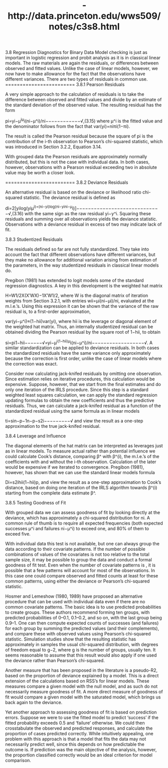%- http://data.princeton.edu/wws509/notes/c3s8.html

3.8 Regression Diagnostics for Binary Data
Model checking is just as important in logistic regression and probit analysis as it is in classical linear models. The raw materials are again the residuals, or differences between observed and fitted values. Unlike the case of linear models, however, we now have to make allowance for the fact that the observations have different variances. There are two types of residuals in common use.
========================
3.8.1 Pearson Residuals

A very simple approach to the calculation of residuals is to take the difference between observed and fitted values and divide by an estimate of the standard deviation of the observed value. The resulting residual has the form

pi=yi−μ^iμ^i(ni−μ^i)/ni−−−−−−−−−−−−√,(3.15)
where μ^i is the fitted value and the denominator follows from the fact that var(yi)=niπi(1−πi).

The result is called the Pearson residual because the square of pi is the contribution of the i-th observation to Pearson’s chi-squared statistic, which was introduced in Section 3.2.2, Equation 3.14.

With grouped data the Pearson residuals are approximately normally distributed, but this is not the case with individual data. In both cases, however, observations with a Pearson residual exceeding two in absolute value may be worth a closer look.

========================
3.8.2 Deviance Residuals

An alternative residual is based on the deviance or likelihood ratio chi-squared statistic. The deviance residual is defined as

di=2[yilog(yiμ^i)+(ni−yi)log(ni−yini−μ^i)]−−−−−−−−−−−−−−−−−−−−−−−−−−−−−√,(3.16)
with the same sign as the raw residual yi−y^i. Squaring these residuals and summing over all observations yields the deviance statistic. Observations with a deviance residual in excess of two may indicate lack of fit.

3.8.3 Studentized Residuals

The residuals defined so far are not fully standardized. They take into account the fact that different observations have different variances, but they make no allowance for additional variation arising from estimation of the parameters, in the way studentized residuals in classical linear models do.

Pregibon (1981) has extended to logit models some of the standard regression diagnostics. A key in this development is the weighted hat matrix

H=W1/2X(X′WX)−1X′W1/2,
where W is the diagonal matrix of iteration weights from Section 3.2.1, with entries wii=μi(ni−μi)/ni, evaluated at the m.l.e.’s. Using this expression it can be shown that the variance of the raw residual is, to a first-order approximation,

var(yi−μ^i)≈(1−hii)var(yi),
where hii is the leverage or diagonal element of the weighted hat matrix. Thus, an internally studentized residual can be obtained dividing the Pearson residual by the square root of 1−hii, to obtain

si=pi1−hii−−−−−−√=yi−μ^i(1−hii)μ^i(ni−μ^i)/ni−−−−−−−−−−−−−−−−−−√.
A similar standardization can be applied to deviance residuals. In both cases the standardized residuals have the same variance only approximately because the correction is first order, unlike the case of linear models where the correction was exact.

Consider now calculating jack-knifed residuals by omitting one observation. Since estimation relies on iterative procedures, this calculation would be expensive. Suppose, however, that we start from the final estimates and do only one iteration of the IRLS procedure. Since this step is a standard weighted least squares calculation, we can apply the standard regression updating formulas to obtain the new coefficients and thus the predictive residuals. Thus, we can calculate a jack-knifed residual as a function of the standardized residual using the same formula as in linear models

ti=sin−p−1n−p−s2i−−−−−−−−−√
and view the result as a one-step approximation to the true jack-knifed residual.

3.8.4 Leverage and Influence

The diagonal elements of the hat matrix can be interpreted as leverages just as in linear models. To measure actual rather than potential influence we could calculate Cook’s distance, comparing β^ with β^(i), the m.l.e.’s of the coefficients with and without the i-th observation. Calculation of the later would be expensive if we iterated to convergence. Pregibon (1981), however, has shown that we can use the standard linear models formula

Di=s2ihii(1−hii)p,
and view the result as a one-step approximation to Cook’s distance, based on doing one iteration of the IRLS algorithm towards β^(i) starting from the complete data estimate β^.

3.8.5 Testing Goodness of Fit

With grouped data we can assess goodness of fit by looking directly at the deviance, which has approximately a chi-squared distribution for  ni. A common rule of thumb is to require all expected frequencies (both expected successes μ^i and failures ni−μ^i) to exceed one, and 80% of them to exceed five.

With individual data this test is not available, but one can always group the data according to their covariate patterns. If the number of possible combinations of values of the covariates is not too  relative to the total sample size, it may be possible to group the data and conduct a formal goodness of fit test. Even when the number of covariate patterns is , it is possible that a few patterns will account for most of the observations. In this case one could compare observed and fitted counts at least for these common patterns, using either the deviance or Pearson’s chi-squared statistic.

Hosmer and Lemeshow (1980, 1989) have proposed an alternative procedure that can be used with individual data even if there are no common covariate patterns. The basic idea is to use predicted probabilities to create groups. These authors recommend forming ten groups, with predicted probabilities of 0–0.1, 0.1–0.2, and so on, with the last group being 0.9–1. One can then compute expected counts of successes (and failures) for each group by summing the predicted values (and their complements), and compare these with observed values using Pearson’s chi-squared statistic. Simulation studies show that the resulting statistic has approximately in  samples the usual chi-squared distribution, with degrees of freedom equal to g−2, where g is the number of groups, usually ten. It seems reasonable to assume that this result would also apply if one used the deviance rather than Pearson’s chi-squared.

Another measure that has been proposed in the literature is a pseudo-R2, based on the proportion of deviance explained by a model. This is a direct extension of the calculations based on RSS’s for linear models. These measures compare a given model with the null model, and as such do not necessarily measure goodness of fit. A more direct measure of goodness of fit would compare a given model with the saturated model, which brings us back again to the deviance.

Yet another approach to assessing goodness of fit is based on prediction errors. Suppose we were to use the fitted model to predict ‘success’ if the fitted probability exceeds 0.5 and ‘failure’ otherwise. We could then crosstabulate the observed and predicted responses, and calculate the proportion of cases predicted correctly. While intuitively appealing, one problem with this approach is that a model that fits the data may not necessarily predict well, since this depends on how predictable the outcome is. If prediction was the main objective of the analysis, however, the proportion classified correctly would be an ideal criterion for model comparison.
